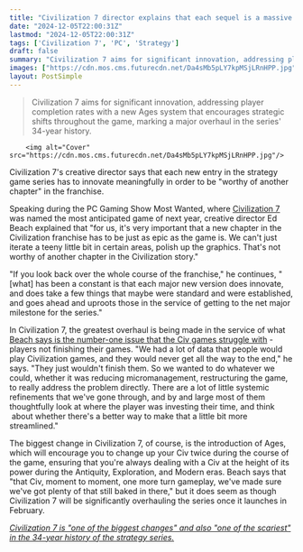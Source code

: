 ```yaml
---
title: "Civilization 7 director explains that each sequel is a massive overhaul because iteration and graphics improvements are 'not worthy of another chapter'"
date: "2024-12-05T22:00:31Z"
lastmod: "2024-12-05T22:00:31Z"
tags: ['Civilization 7', 'PC', 'Strategy']
draft: false
summary: "Civilization 7 aims for significant innovation, addressing player completion rates with a new Ages system that encourages strategic shifts throughout the game, marking a major overhaul in the series' 34-year history."
images: ["https://cdn.mos.cms.futurecdn.net/Da4sMb5pLY7kpMSjLRnHPP.jpg"]
layout: PostSimple
---
```

> Civilization 7 aims for significant innovation, addressing player completion rates with a new Ages system that encourages strategic shifts throughout the game, marking a major overhaul in the series' 34-year history.


        <img alt="Cover" src="https://cdn.mos.cms.futurecdn.net/Da4sMb5pLY7kpMSjLRnHPP.jpg"/>
        
Civilization 7's creative director says that each new entry in the strategy game series has to innovate meaningfully in order to be "worthy of another chapter" in the franchise.

Speaking during the PC Gaming Show Most Wanted, where [<u>Civilization 7</u>](https://www.gamesradar.com/games/strategy/civilization-7-guide/) was named the most anticipated game of next year, creative director Ed Beach explained that "for us, it's very important that a new chapter in the Civilization franchise has to be just as epic as the game is. We can't just iterate a teeny little bit in certain areas, polish up the graphics. That's not worthy of another chapter in the Civilization story."

"If you look back over the whole course of the franchise," he continues, "[what] has been a constant is that each major new version does innovate, and does take a few things that maybe were standard and were established, and goes ahead and uproots those in the service of getting to the net major milestone for the series."

In Civilization 7, the greatest overhaul is being made in the service of what [<u>Beach says is the number-one issue that the Civ games struggle with</u>](https://www.gamesradar.com/games/strategy/civ-7-director-thought-the-new-ages-system-might-not-work-but-says-it-does-fix-the-number-one-issue-players-not-getting-to-the-end-of-their-games/) - players not finishing their games. "We had a lot of data that people would play Civilization games, and they would never get all the way to the end," he says. "They just wouldn't finish them. So we wanted to do whatever we could, whether it was reducing micromanagement, restructuring the game, to really address the problem directly. There are a lot of little systemic refinements that we've gone through, and by and large most of them thoughtfully look at where the player was investing their time, and think  about whether there's a better way to make that a little bit more streamlined."

The biggest change in Civilization 7, of course, is the introduction of Ages, which will encourage you to change up your Civ twice during the course of the game, ensuring that you're always dealing with a Civ at the height of its power during the Antiquity, Exploration, and Modern eras. Beach says that "that Civ, moment to moment, one more turn gameplay, we've made sure we've got plenty of that still baked in there," but it does seem as though Civilization 7 will be significantly overhauling the series once it launches in February.

[<em>Civilization 7 is "one of the biggest changes" and also "one of the scariest" in the 34-year history of the strategy series.</em>](https://www.gamesradar.com/games/strategy/civilization-7-is-one-of-the-biggest-changes-and-also-one-of-the-scariest-in-the-34-year-history-of-the-strategy-series/)
        